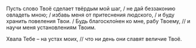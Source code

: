 Пусть слово Твоё сделает твёрдым мой шаг, / не дай беззаконию овладеть мною; / избавь меня от притеснения людского, / и буду хранить повеления Твои. / Будь благоскло́нен ко мне, рабу Твоему, // и научи меня установлениям Твоим.

Хвала Тебе – на устах моих, // что ни день они славят величие Твоё.
